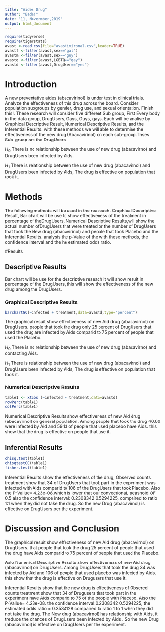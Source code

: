 ---
title: "Aides Drug"
author: "Bada!"
date: "11, Novermber,2019"
output: html_document
---

```{r include=FALSE,echo=FALSE}
require(tidyverse)
require(tigerstats)
avast <-read.csv(file="avastivironal.csv",header=TRUE)
avastf <-filter(avast,sex=="gal")
avastm <-filter(avast,sex=="guy")
avastq <-filter(avast,LGBTQ=="gay")
avastd <-filter(avast,DrugUser=="yes")
```

# Introduction

<!--In this section you explain what you are trying to show.  Where did the data come from?  What is the research or other question you are trying to answer?.  If you skimp in this section expect to be marked down in your grade. Paint a picture of the project a couple of paragraphs is expected!-->

A new  preventative aides (abacavirinol) is under test in clinical trials. Analyze the effectiveness of this drug across the board. Consider population subgroups by gender, drug use, and sexual orientation. Finish this!. These research will consider five different Sub group, First Every body in the data group, DrugUsers, Gays, Guys, gays. Each will be analise by Graphical Descriptive Result, Numerical Descriptive Results, and the Inferential Results. with these methods we will able to determine the effectiveness of the new drug (Abacavirinol) on each sub-group.Thses Sub-gruop are the DrugUsers, 

$H_0$ There is no relationship between the use of new drug (abacavirno) and DrugUsers been infected by Aids.

$H_1$  There is relationship between the use of new drug (abacavirnol) and DrugUsers been infected by Aids, The drug is effective on population that took it.

# Methods

<!--Decide on your methods:  use "variable analysis" or other appropriate descriptors.  Make sure to choose at least one graphical method and at least one numerical method. Discuss what data manipulations may be needed for example subsetting or other binning procedures and what sort of graphical displays and inferential tools will be used!-->

The following methods will be used in the reaseach. Graphical Descriptive Result, Bar chart will be use to show effectiveness of the treatment in percentage of theDrugUsers, Numerical Descriptive Results,will show the actual number ofDrugUsers that were treated or the number of DrugUsers that took the New drug (abacavirinol) and people that took Placebo   and the Inferential Results. analysis the p-Value of the with these methods, the  confidence interval and the he estimated odds ratio. 

#Results

<!--Divide this section into two sub-sections:  One for your descriptive  results and one for your inferential results.!-->

## Descriptive Results
Bar chart will be use for the descriptive reseach it will show resuit in percentage of the DrugUsers, this will show the effectiveness of the new drug among the DrugUsers. 


### Graphical Descriptive Results
```{r}
barchartGC(~infected + treatment,data=avastd,type="percent")
```

<!--Graphical results here.  Make sure to show your code.  Provide appropriate labels for axes, giving units if possible, and provide a good title for the graph, too.  Use the graphical results to describe the patterns if any that exist in the data as focused toward the research question. Bottom line is to explain the features of the graph that are relevant to conforming or departing to what is expected by your null hypothesis !-->

The graphical resuit show effectiveness of new Aid drug (abacavirnol) on DrugUsers. people that took the drug only 25 percent of DrugUsers that used the drug are infected by Aids comparid to 75 percent of people that used the Placebo. 

$H_0$ There is no relationship between the use of new drug (abacavirno) and contacting Aids.

$H_1$  There is relationship between the use of new drug (abacavirnol) and DrugUsers been infected by Aids, The drug is effective on population that took it.

### Numerical Descriptive Results


<!--Numerical results go here. Use the numerical results to describe the patterns if any that exist in the data as focused toward the research question!-->


```{r}
table1 <- xtabs (~infected + treatment,data=avastd)
rowPerc(table1)
colPerc(table1)
```
Numerical Descriptive Results show effectiveness of new Aid drug (abacavirnol) on general population. Among people that took the drug 40.89 were infected by Aid and 59.13 of people that used placebo have Aids. this show that the drug is effective on people that use it.

## Inferential Results
  

<!--State hypothesis clearly.  Make sure your discussion of the inferential test covers all the aspects that the test output produces, such as test statistic, p-value etc.  Make a decision about the null hypothesis, explain the assumptions on which the selected test/procedure was based, and why the chosen procedure satisfys the assumptions and is appropriate to answer the research question!-->
```{r}
chisq.test(table1)
chisqtestGC(table1)
fisher.test(table1)
``` 

Inferential Results show the effectiveness of the drug, Observed counts treatment show that 34 of DrugUsers that took part in the experiment was infected with Aids comparid to 106 of the DrugUsers that took Placebo. Also the P-Vallue= 4.23e-08.which is lower that our convectionaL treashold OF 0.5 also the  confidence interval: 0.2308342 0.5294225, compaired to ratio 1:1  when they did not take the drug. So the new Drug (abacavirnol) is effective on DrugUsers per the experiment.

# Discussion and Conclusion

<!--Discussion and conclusion here.  If you found a relationship be sure to consider whether the relationship occurs because one of the variavbles causes the other, or whether they perhasps are related for some other reason.  Watch the chapter 6 videos from the GeorgeTown videos collection.!-->

The graphical resuit show effectiveness of new Aid drug (abacavirnol) on DrugUsers. that people that took the drug 25 percent of people that used the drug have Aids comparid to 75 percent of people that used the Placebo.
   
   Aslo Numerical Descriptive Results show effectiveness of new Aid drug (abacavirnol) on DrugUsers.  Among DrugUsers that took the drug 34 was infected by Aid and 106 of people that used placebo was infected by Aids. this show that the drug is effective on Drugusers that use it.
   
   Inferential Results show that the new drug is effectiveness of Obsered counts treatment show that 34 of Drugusers that took part in the experiment have Aids comparid to 75 of the people with Placebo. Also the P-Vallue= 4.23e-08. the  confidence interval:0.2308342 0.5294225, the estimated odds ratio =  0.3534128 compaired to ratio 1 to 1 when they did not take the drug. The New drug (abacavirnol) has relationship with Aids, it treduce the chances of DrugUsers been infected by Aids . So the new Drug (abacavirnol) is effective on DrugUsers per the experiment.

